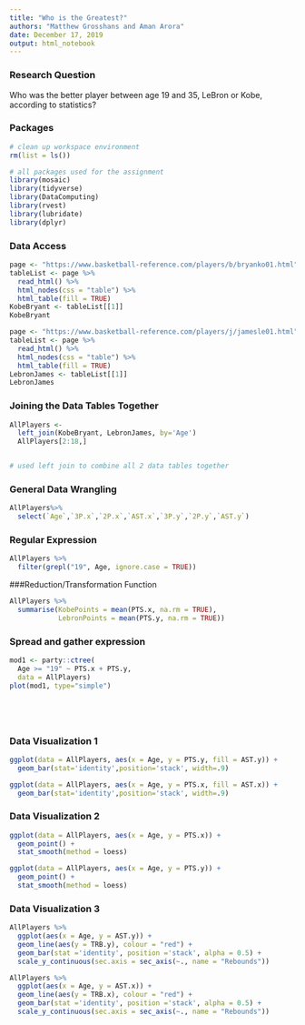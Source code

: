 ```yaml
---
title: "Who is the Greatest?"
authors: "Matthew Grosshans and Aman Arora"
date: December 17, 2019
output: html_notebook
---
```


### Research Question
Who was the better player between age 19 and 35, LeBron or Kobe, according to statistics?

### Packages

```r
# clean up workspace environment
rm(list = ls())

# all packages used for the assignment
library(mosaic)
library(tidyverse)
library(DataComputing)
library(rvest)
library(lubridate)
library(dplyr)
```

### Data Access
```r
page <- "https://www.basketball-reference.com/players/b/bryanko01.html"
tableList <- page %>%
  read_html() %>%
  html_nodes(css = "table") %>%
  html_table(fill = TRUE)
KobeBryant <- tableList[[1]]
KobeBryant
```
```r
page <- "https://www.basketball-reference.com/players/j/jamesle01.html"
tableList <- page %>%
  read_html() %>%
  html_nodes(css = "table") %>%
  html_table(fill = TRUE)
LebronJames <- tableList[[1]]
LebronJames
```


### Joining the Data Tables Together
```r
AllPlayers <-
  left_join(KobeBryant, LebronJames, by='Age') 
  AllPlayers[2:18,]


# used left join to combine all 2 data tables together
```


### General Data Wrangling
```r
AllPlayers%>%
  select(`Age`,`3P.x`,`2P.x`,`AST.x`,`3P.y`,`2P.y`,`AST.y`)
```


### Regular Expression
```r
AllPlayers %>% 
  filter(grepl("19", Age, ignore.case = TRUE)) 
```


###Reduction/Transformation Function

```r
AllPlayers %>% 
  summarise(KobePoints = mean(PTS.x, na.rm = TRUE), 
            LebronPoints = mean(PTS.y, na.rm = TRUE))
```

### Spread and gather expression


```r
mod1 <- party::ctree(
  Age >= "19" ~ PTS.x + PTS.y, 
  data = AllPlayers)
plot(mod1, type="simple")






```


### Data Visualization 1

```r
ggplot(data = AllPlayers, aes(x = Age, y = PTS.y, fill = AST.y)) +
  geom_bar(stat='identity',position='stack', width=.9) 
```
```r
ggplot(data = AllPlayers, aes(x = Age, y = PTS.x, fill = AST.x)) +
  geom_bar(stat='identity',position='stack', width=.9) 
```

### Data Visualization 2
```r
ggplot(data = AllPlayers, aes(x = Age, y = PTS.x)) +
  geom_point() + 
  stat_smooth(method = loess) 
```

```r
ggplot(data = AllPlayers, aes(x = Age, y = PTS.y)) +
  geom_point() + 
  stat_smooth(method = loess) 
```

### Data Visualization 3

```r
AllPlayers %>%
  ggplot(aes(x = Age, y = AST.y)) + 
  geom_line(aes(y = TRB.y), colour = "red") +
  geom_bar(stat ='identity', position ='stack', alpha = 0.5) +
  scale_y_continuous(sec.axis = sec_axis(~., name = "Rebounds"))
```

```r
AllPlayers %>%
  ggplot(aes(x = Age, y = AST.x)) + 
  geom_line(aes(y = TRB.x), colour = "red") +
  geom_bar(stat ='identity', position ='stack', alpha = 0.5) +
  scale_y_continuous(sec.axis = sec_axis(~., name = "Rebounds"))
```



